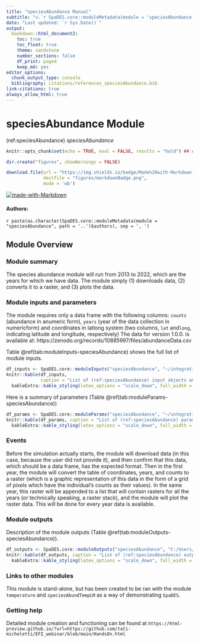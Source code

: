 ```yaml
---
title: "speciesAbundance Manual"
subtitle: "v.`r SpaDES.core::moduleMetadata(module = 'speciesAbundance', path = '..')$version`"
date: "Last updated: `r Sys.Date()`"
output:
  bookdown::html_document2:
    toc: true
    toc_float: true
    theme: sandstone
    number_sections: false
    df_print: paged
    keep_md: yes
editor_options:
  chunk_output_type: console
  bibliography: citations/references_speciesAbundance.bib
link-citations: true
always_allow_html: true
---
```


# speciesAbundance Module

<!-- the following are text references used in captions for LaTeX compatibility -->
(ref:speciesAbundance) *speciesAbundance*

```r
knitr::opts_chunk$set(echo = TRUE, eval = FALSE, results = "hold") ## change to eval = TRUE if all chunks are to be evaluated

dir.create("figures", showWarnings = FALSE)

download.file(url = "https://img.shields.io/badge/Made%20with-Markdown-1f425f.png",
              destfile = "figures/markdownBadge.png",
              mode = 'wb')
```

[![made-with-Markdown](figures/markdownBadge.png)](https://commonmark.org)

<!-- if knitting to pdf remember to add the pandoc_args: ["--extract-media", "."] option to yml in order to get the badge images -->

#### Authors:

`r paste(as.character(SpaDES.core::moduleMetadata(module = "speciesAbundance", path = '..')$authors), sep = ', ')`
<!-- ideally separate authors with new lines, '\n' not working -->

## Module Overview

### Module summary

The species abundance module will run from 2013 to 2022, which are the years for which we have data. The module simply (1) downloads data, (2) converts it to a raster, and (3) plots the data.

### Module inputs and parameters

The module requires only a data frame with the following columns: `counts` (abundance in anumeric form), `years` (year of the data collection in numericform) and coordinates in  latlong system (two columns, `lat` and`long`, indicating latitude and longitude, respectively)
The data for version 1.0.0. is available at: https://zenodo.org/records/10885997/files/abundanceData.csv

Table \@ref(tab:moduleInputs-speciesAbundance) shows the full list of module inputs.

```r
df_inputs <- SpaDES.core::moduleInputs("speciesAbundance", "~/integratingSpaDESmodules/SpaDES_Modules")
knitr::kable(df_inputs,
             caption = "List of (ref:speciesAbundance) input objects and their description.") %>%
  kableExtra::kable_styling(latex_options = "scale_down", full_width = TRUE)
```

Here is a summary of parameters (Table \@ref(tab:moduleParams-speciesAbundance))

```r
df_params <- SpaDES.core::moduleParams("speciesAbundance", "~/integratingSpaDESmodules/SpaDES_Modules")
knitr::kable(df_params, caption = "List of (ref:speciesAbundance) parameters and their description.") %>%
  kableExtra::kable_styling(latex_options = "scale_down", full_width = TRUE)
```

### Events

Before the simulation actually starts, the module will download data (in this case, because the user did not provide it), and then confirm that this data, which should be a data frame, has the expected format. Then in the first year, the module will convert the table of coordinates, years, and counts to a raster (which is a graphic representation of this data in the form of a grid of pixels which have the individual’s counts as their values). In the same year, this raster will be appended to a list that will contain rasters for all the years (or technically speaking, a raster stack), and the module will plot the raster data. This will be done for every year data is available.

### Module outputs

Description of the module outputs (Table \@ref(tab:moduleOutputs-speciesAbundance)).

```r
df_outputs <- SpaDES.core::moduleOutputs("speciesAbundance", "C:/Users/Tati/Documents/EFI")
knitr::kable(df_outputs, caption = "List of (ref:speciesAbundance) outputs and their description.") %>%
  kableExtra::kable_styling(latex_options = "scale_down", full_width = TRUE)
```

### Links to other modules

This module is stand-alone, but has been created to be ran with the module `temperature` 
and `speciesAbundTempLM` as a way of demonstrating `SpaDES`.

### Getting help

Detailed module creation and functioning can be found at `https://html-preview.github.io/?url=https://github.com/tati-micheletti/EFI_webinar/blob/main/HandsOn.html`

